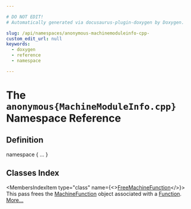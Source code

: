 ```yaml
---

# DO NOT EDIT!
# Automatically generated via docusaurus-plugin-doxygen by Doxygen.

slug: /api/namespaces/anonymous-machinemoduleinfo-cpp-
custom_edit_url: null
keywords:
  - doxygen
  - reference
  - namespace

---
```





# The `anonymous{MachineModuleInfo.cpp}` Namespace Reference

<DoxygenPage pluginConfig={pluginConfig}>



## Definition

<CodeBlock>namespace &#123; ... &#125;</CodeBlock>

## Classes Index

<MembersIndex>

<MembersIndexItem
  type="class"
  name={<><a href="/docs/api/classes/anonymous-namespace-machinemoduleinfo-cpp-/freemachinefunction">FreeMachineFunction</a></>}>
This pass frees the <a href="/docs/api/classes/llvm/machinefunction">MachineFunction</a> object associated with a <a href="/docs/api/classes/llvm/function">Function</a>. <a href="/docs/api/classes/anonymous-namespace-machinemoduleinfo-cpp-/freemachinefunction/#details">More...</a>
</MembersIndexItem>

</MembersIndex>


</DoxygenPage>
